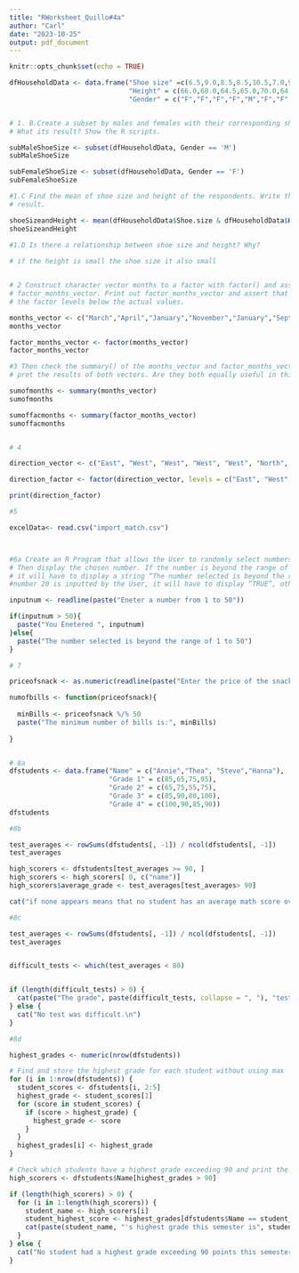 ```yaml
---
title: "RWorksheet_Quillo#4a"
author: "Carl"
date: "2023-10-25"
output: pdf_document
---
```


```r
knitr::opts_chunk$set(echo = TRUE)
```

```r
  
dfHouseholdData <- data.frame("Shoe size" =c(6.5,9.0,8.5,8.5,10.5,7.0,9.5,9.0,13.0,7.5,10.5,8.5,12.0,10.5,13.0,11.5,8.5,5.0,10.0,6.5,7.5,8.5,10.5,8.5,10.5,11.0,9.0,13.0),
                              "Height" = c(66.0,68.0,64.5,65.0,70.0,64.0,70.0,71.0,72.0,64.0,74.5,67.0,71.0,71.0,77.0,72.0,59.0,62.0,72.0,66.0,64.0,67.0,73.0,69.0,72.0,70.0,69.0,70.0),
                              "Gender" = c("F","F","F","F","M","F","F","F","M","F","M","F","M","M","M","M","F","F","M","F","F","M","M","F","M","M","M","M"))


# 1. B.Create a subset by males and females with their corresponding shoe size and height.
# What its result? Show the R scripts.

subMaleShoeSize <- subset(dfHouseholdData, Gender == 'M')
subMaleShoeSize

subFemaleShoeSize <- subset(dfHouseholdData, Gender == 'F')
subFemaleShoeSize

#1.C Find the mean of shoe size and height of the respondents. Write the R scripts and its
# result.

shoeSizeandHeight <- mean(dfHouseholdData$Shoe.size & dfHouseholdData$Height)
shoeSizeandHeight
 
#1.D Is there a relationship between shoe size and height? Why?

# if the height is small the shoe size it also small


# 2 Construct character vector months to a factor with factor() and assign the result to
# factor_months_vector. Print out factor_months_vector and assert that R prints out
# the factor levels below the actual values.

months_vector <- c("March","April","January","November","January","September","October","September","November","August","January","November","November","February","May","August","July","December","August","August","September","November","February","April")
months_vector

factor_months_vector <- factor(months_vector)
factor_months_vector

#3 Then check the summary() of the months_vector and factor_months_vector. | Inter-
# pret the results of both vectors. Are they both equally useful in this case?

sumofmonths <- summary(months_vector)
sumofmonths

sumoffacmonths <- summary(factor_months_vector)
sumoffacmonths


# 4 

direction_vector <- c("East", "West", "West", "West", "West", "North", "North", "North")

direction_factor <- factor(direction_vector, levels = c("East", "West", "North"))

print(direction_factor)

#5

excelData<- read.csv("import_match.csv")



#6a Create an R Program that allows the User to randomly select numbers from 1 to 50.
# Then display the chosen number. If the number is beyond the range of the selected choice,
# it will have to display a string “The number selected is beyond the range of 1 to 50”. If
#number 20 is inputted by the User, it will have to display “TRUE”, otherwise display the input number.

inputnum <- readline(paste("Eneter a number from 1 to 50"))

if(inputnum > 50){
  paste("You Enetered ", inputnum)
}else{
  paste("The number selected is beyond the range of 1 to 50")
}

# 7 

priceofsnack <- as.numeric(readline(paste("Enter the price of the snacks: ")))

numofbills <- function(priceofsnack){
  
  minBills <- priceofsnack %/% 50
  paste("The minimum number of bills is:", minBills)
  
}


# 8a
dfstudents <- data.frame("Name" = c("Annie","Thea", "Steve","Hanna"),
                         "Grade 1" = c(85,65,75,95),
                         "Grade 2" = c(65,75,55,75),
                         "Grade 3" = c(85,90,80,100),
                         "Grade 4" = c(100,90,85,90))
dfstudents

#8b

test_averages <- rowSums(dfstudents[, -1]) / ncol(dfstudents[, -1])
test_averages

high_scorers <- dfstudents[test_averages >= 90, ]
high_scorers <- high_scorers[ 0, c("name")]
high_scorers$average_grade <- test_averages[test_averages> 90]

cat("if none appears means that no student has an average math score over 90 points during the semester")

#8c

test_averages <- rowSums(dfstudents[, -1]) / ncol(dfstudents[, -1])
test_averages


difficult_tests <- which(test_averages < 80)


if (length(difficult_tests) > 0) {
  cat(paste("The grade", paste(difficult_tests, collapse = ", "), "test(s) were difficult.\n"))
} else {
  cat("No test was difficult.\n")
}

#8d

highest_grades <- numeric(nrow(dfstudents))

# Find and store the highest grade for each student without using max
for (i in 1:nrow(dfstudents)) {
  student_scores <- dfstudents[i, 2:5]
  highest_grade <- student_scores[1]
  for (score in student_scores) {
    if (score > highest_grade) {
      highest_grade <- score
    }
  }
  highest_grades[i] <- highest_grade
}

# Check which students have a highest grade exceeding 90 and print the output
high_scorers <- dfstudents$Name[highest_grades > 90]

if (length(high_scorers) > 0) {
  for (i in 1:length(high_scorers)) {
    student_name <- high_scorers[i]
    student_highest_score <- highest_grades[dfstudents$Name == student_name]
    cat(paste(student_name, "'s highest grade this semester is", student_highest_score, ".\n"))
  }
} else {
  cat("No student had a highest grade exceeding 90 points this semester.\n")
}

```
